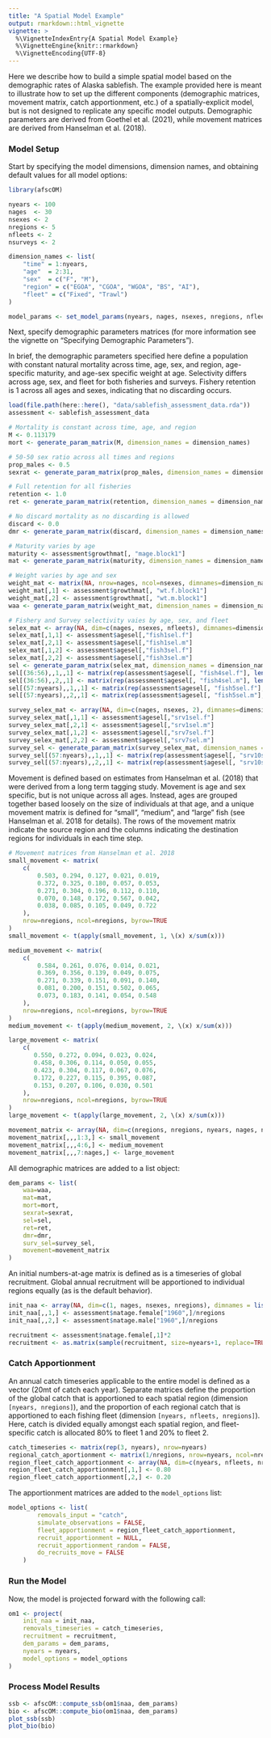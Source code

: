 ```yaml
---
title: "A Spatial Model Example"
output: rmarkdown::html_vignette
vignette: >
  %\VignetteIndexEntry{A Spatial Model Example}
  %\VignetteEngine{knitr::rmarkdown}
  %\VignetteEncoding{UTF-8}
---
```


Here we describe how to build a simple spatial model based on the demographic rates of Alaska sablefish. 
The example provided here is meant to illustrate how to set up the different components (demographic matrices, movement matrix, catch apportionment, etc.) of a spatially-explicit model, but is not designed to replicate any specific model outputs. 
Demographic parameters are derived from Goethel et al. (2021), while movement matrices are derived from Hanselman et al. (2018). 


### Model Setup
Start by specifying the model dimensions, dimension names, and obtaining default values for all model options:

```r
library(afscOM)

nyears <- 100
nages  <- 30
nsexes <- 2
nregions <- 5
nfleets <- 2
nsurveys <- 2

dimension_names <- list(
    "time" = 1:nyears,
    "age"  = 2:31,
    "sex"  = c("F", "M"),
    "region" = c("EGOA", "CGOA", "WGOA", "BS", "AI"),
    "fleet" = c("Fixed", "Trawl")
)

model_params <- set_model_params(nyears, nages, nsexes, nregions, nfleets)
```

Next, specify demographic parameters matrices (for more information see the vignette on "Specifying Demographic Parameters").

In brief, the demographic parameters specified here define a population with constant natural mortality across time, age, sex, and region, age-specific maturity, and age-sex specific weight at age. 
Selectivity differs across age, sex, and fleet for both fisheries and surveys. 
Fishery retention is 1 across all ages and sexes, indicating that no discarding occurs.

```r
load(file.path(here::here(), "data/sablefish_assessment_data.rda"))
assessment <- sablefish_assessment_data

# Mortality is constant across time, age, and region
M <- 0.113179
mort <- generate_param_matrix(M, dimension_names = dimension_names)

# 50-50 sex ratio across all times and regions
prop_males <- 0.5
sexrat <- generate_param_matrix(prop_males, dimension_names = dimension_names)

# Full retention for all fisheries
retention <- 1.0
ret <- generate_param_matrix(retention, dimension_names = dimension_names, include_fleet_dim = TRUE)

# No discard mortality as no discarding is allowed
discard <- 0.0
dmr <- generate_param_matrix(discard, dimension_names = dimension_names, include_fleet_dim = TRUE)

# Maturity varies by age
maturity <- assessment$growthmat[, "mage.block1"]
mat <- generate_param_matrix(maturity, dimension_names = dimension_names, by="age")

# Weight varies by age and sex
weight_mat <- matrix(NA, nrow=nages, ncol=nsexes, dimnames=dimension_names[c("age", "sex")])
weight_mat[,1] <- assessment$growthmat[, "wt.f.block1"]
weight_mat[,2] <- assessment$growthmat[, "wt.m.block1"]
waa <- generate_param_matrix(weight_mat, dimension_names = dimension_names, by=c("age", "sex"))

# Fishery and Survey selectivity vaies by age, sex, and fleet
selex_mat <- array(NA, dim=c(nages, nsexes, nfleets), dimnames=dimension_names[c("age", "sex", "fleet")])
selex_mat[,1,1] <- assessment$agesel[,"fish1sel.f"]
selex_mat[,2,1] <- assessment$agesel[,"fish1sel.m"]
selex_mat[,1,2] <- assessment$agesel[,"fish3sel.f"]
selex_mat[,2,2] <- assessment$agesel[,"fish3sel.m"]
sel <- generate_param_matrix(selex_mat, dimension_names = dimension_names, by=c("age", "sex", "fleet"), include_fleet_dim = TRUE)
sel[(36:56),,1,,1] <- matrix(rep(assessment$agesel[, "fish4sel.f"], length(36:56)), ncol=nages, byrow=TRUE)
sel[(36:56),,2,,1] <- matrix(rep(assessment$agesel[, "fish4sel.m"], length(36:56)), ncol=nages, byrow=TRUE)
sel[(57:nyears),,1,,1] <- matrix(rep(assessment$agesel[, "fish5sel.f"], length(57:nyears)), ncol=nages, byrow=TRUE)
sel[(57:nyears),,2,,1] <- matrix(rep(assessment$agesel[, "fish5sel.m"], length(57:nyears)), ncol=nages, byrow=TRUE)

survey_selex_mat <- array(NA, dim=c(nages, nsexes, 2), dimnames=dimension_names[c("age", "sex", "fleet")])
survey_selex_mat[,1,1] <- assessment$agesel[,"srv1sel.f"]
survey_selex_mat[,2,1] <- assessment$agesel[,"srv1sel.m"]
survey_selex_mat[,1,2] <- assessment$agesel[,"srv7sel.f"]
survey_selex_mat[,2,2] <- assessment$agesel[,"srv7sel.m"]
survey_sel <- generate_param_matrix(survey_selex_mat, dimension_names = dimension_names, by=c("age", "sex", "fleet"), include_fleet_dim = TRUE)
survey_sel[(57:nyears),,1,,1] <- matrix(rep(assessment$agesel[, "srv10sel.f"], length(57:nyears)), ncol=nages, byrow=TRUE)
survey_sel[(57:nyears),,2,,1] <- matrix(rep(assessment$agesel[, "srv10sel.m"], length(57:nyears)), ncol=nages, byrow=TRUE)
```

Movement is defined based on estimates from Hanselman et al. (2018) that were derived from a long term tagging study. 
Movement is age and sex specific, but is not unique across all ages. 
Instead, ages are grouped together based loosely on the size of individuals at that age, and a unique movement matrix is defined for "small", "medium", and "large" fish (see Hanselman et al. 2018 for details). 
The rows of the movement matrix indicate the source region and the columns indicating the destination regions for individuals in each time step.

```r
# Movement matrices from Hanselman et al. 2018
small_movement <- matrix(
    c(
        0.503, 0.294, 0.127, 0.021, 0.019, 
        0.372, 0.325, 0.180, 0.057, 0.053, 
        0.271, 0.304, 0.196, 0.112, 0.110,
        0.070, 0.148, 0.172, 0.567, 0.042,
        0.038, 0.085, 0.105, 0.049, 0.722
    ),
    nrow=nregions, ncol=nregions, byrow=TRUE
)
small_movement <- t(apply(small_movement, 1, \(x) x/sum(x)))

medium_movement <- matrix(
    c(
        0.584, 0.261, 0.076, 0.014, 0.021, 
        0.369, 0.356, 0.139, 0.049, 0.075, 
        0.271, 0.339, 0.151, 0.091, 0.140, 
        0.081, 0.200, 0.151, 0.502, 0.065, 
        0.073, 0.183, 0.141, 0.054, 0.548
    ),
    nrow=nregions, ncol=nregions, byrow=TRUE
)
medium_movement <- t(apply(medium_movement, 2, \(x) x/sum(x)))

large_movement <- matrix(
    c(
       0.550, 0.272, 0.094, 0.023, 0.024, 
       0.458, 0.306, 0.114, 0.050, 0.055, 
       0.423, 0.304, 0.117, 0.067, 0.076, 
       0.172, 0.227, 0.115, 0.395, 0.087, 
       0.153, 0.207, 0.106, 0.030, 0.501 
    ),
    nrow=nregions, ncol=nregions, byrow=TRUE
)
large_movement <- t(apply(large_movement, 2, \(x) x/sum(x)))

movement_matrix <- array(NA, dim=c(nregions, nregions, nyears, nages, nsexes))
movement_matrix[,,,1:3,] <- small_movement
movement_matrix[,,,4:6,] <- medium_movement
movement_matrix[,,,7:nages,] <- large_movement
```

All demographic matrices are added to a list object:

```r
dem_params <- list(
    waa=waa,
    mat=mat,
    mort=mort,
    sexrat=sexrat,
    sel=sel,
    ret=ret,
    dmr=dmr,
    surv_sel=survey_sel,
    movement=movement_matrix
)
```

An initial numbers-at-age matrix is defined as is a timeseries of global recruitment. 
Global annual recruitment will be apportioned to individual regions equally (as is the default behavior).

```r
init_naa <- array(NA, dim=c(1, nages, nsexes, nregions), dimnames = list(1, 2:31, c("F", "M"), c("EGOA", "CGOA", "WGOA", "BS", "AI")))
init_naa[,,1,] <- assessment$natage.female["1960",]/nregions
init_naa[,,2,] <- assessment$natage.male["1960",]/nregions

recruitment <- assessment$natage.female[,1]*2
recruitment <- as.matrix(sample(recruitment, size=nyears+1, replace=TRUE))
```

### Catch Apportionment
An annual catch timeseries applicable to the entire model is defined as a vector (20mt of catch each year).
Separate matrices define the proportion of the global catch that is apportioned to each spatial region (dimension `[nyears, nregions]`), and the proportion of each regional catch that is apportioned to each fishing fleet (dimension `[nyears, nfleets, nregions]`). 
Here, catch is divided equally amongst each spatial region, and fleet-specific catch is allocated 80% to fleet 1 and 20% to fleet 2.

```r
catch_timeseries <- matrix(rep(3, nyears), nrow=nyears)
regional_catch_aportionment <- matrix(1/nregions, nrow=nyears, ncol=nregions)
region_fleet_catch_apportionment <- array(NA, dim=c(nyears, nfleets, nregions))
region_fleet_catch_apportionment[,1,] <- 0.80
region_fleet_catch_apportionment[,2,] <- 0.20
```

The apportionment matrices are added to the `model_options` list:

```r
model_options <- list(
        removals_input = "catch",
        simulate_observations = FALSE,
        fleet_apportionment = region_fleet_catch_apportionment,
        recruit_apportionment = NULL,
        recruit_apportionment_random = FALSE,
        do_recruits_move = FALSE
    )
```

### Run the Model
Now, the model is projected forward with the following call:

```r
om1 <- project(
    init_naa = init_naa, 
    removals_timeseries = catch_timeseries,
    recruitment = recruitment, 
    dem_params = dem_params, 
    nyears = nyears, 
    model_options = model_options
)
```

### Process Model Results

```r
ssb <- afscOM::compute_ssb(om1$naa, dem_params)
bio <- afscOM::compute_bio(om1$naa, dem_params)
plot_ssb(ssb)
plot_bio(bio)
```